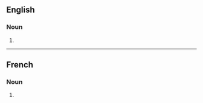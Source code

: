 ==English==

===Noun===
{{head|en|noun form}}

# {{plural of|en|cuvette}}

----

==French==

===Noun===
{{head|fr|noun form|g=f}}

# {{plural of|fr|cuvette}}